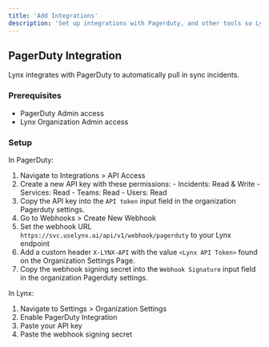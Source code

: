 ```yaml
---
title: 'Add Integrations'
description: 'Set up integrations with Pagerduty, and other tools so Lynx can plug into your workflows.'
---
```


## PagerDuty Integration
Lynx integrates with PagerDuty to automatically pull in sync incidents.

### Prerequisites
- PagerDuty Admin access
- Lynx Organization Admin access

### Setup

In PagerDuty:
  1. Navigate to Integrations > API Access
  2. Create a new API key with these permissions:
    - Incidents: Read & Write
    - Services: Read
    - Teams: Read
    - Users: Read
  3. Copy the API key into the `API token` input field in the organization Pagerduty settings.
  4. Go to Webhooks > Create New Webhook
  5. Set the webhook URL `https://svc.uselynx.ai/api/v1/webhook/pagerduty` to your Lynx endpoint
  6. Add a custom header `X-LYNX-API` with the value `<Lynx API Token>` found on the Organization Settings Page.
  7. Copy the webhook signing secret into the `Webhook Signature` input field in the organization Pagerduty settings.

In Lynx:
  1. Navigate to Settings > Organization Settings
  2. Enable PagerDuty Integration
  3. Paste your API key
  4. Paste the webhook signing secret